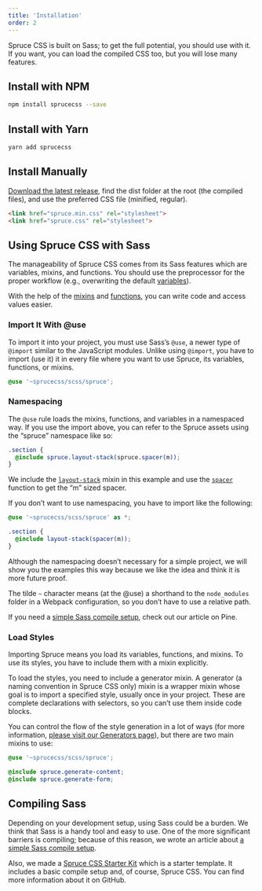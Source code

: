 ```yaml
---
title: 'Installation'
order: 2
---
```


<p className="lead">Spruce CSS is built on Sass; to get the full potential, you should use with it. If you want, you can load the compiled CSS too, but you will lose many features.</p>

## Install with NPM

```bash
npm install sprucecss --save
```

## Install with Yarn

```bash
yarn add sprucecss
```

## Install Manually

[Download the latest release](https://github.com/conedevelopment/sprucecss/archive/refs/heads/main.zip), find the dist folder at the root (the compiled files), and use the preferred CSS file (minified, regular).

```html
<link href="spruce.min.css" rel="stylesheet">
<link href="spruce.css" rel="stylesheet">
```

## Using Spruce CSS with Sass

The manageability of Spruce CSS comes from its Sass features which are variables, mixins, and functions. You should use the preprocessor for the proper workflow (e.g., overwriting the default [variables](/docs/sass/variables)).

With the help of the [mixins](/docs/sass/mixins) and [functions](/docs/sass/functions), you can write code and access values easier.

### Import It With @use

To import it into your project, you must use Sass’s `@use`, a newer type of `@import` similar to the JavaScript modules. Unlike using `@import`, you have to import (use it) it in every file where you want to use Spruce, its variables, functions, or mixins.

``` scss
@use '~sprucecss/scss/spruce';
```

### Namespacing

The `@use` rule loads the mixins, functions, and variables in a namespaced way. If you use the import above, you can refer to the Spruce assets using the “spruce” namespace like so:

```scss
.section {
  @include spruce.layout-stack(spruce.spacer(m));
}
```

We include the <a href="/docs/sass/mixins/#layout-stack" class="code-link">`layout-stack`</a> mixin in this example and use the <a href="/docs/sass/functions#spacer" class="code-link">`spacer`</a> function to get the “m” sized spacer.

If you don’t want to use namespacing, you have to import like the following:

```scss
@use '~sprucecss/scss/spruce' as *;

.section {
  @include layout-stack(spacer(m));
}
```

Although the namespacing doesn’t necessary for a simple project, we will show you the examples this way because we like the idea and think it is more future proof.

<Notification type="info">The tilde <code>~</code> character means (at the @use) a shorthand to the <code>node_modules</code> folder in a Webpack configuration, so you don’t have to use a relative path.</Notification>

If you need a [simple Sass compile setup](https://pineco.de/the-simplest-sass-compile-setup/), check out our article on Pine.

### Load Styles

Importing Spruce means you load its variables, functions, and mixins. To use its styles, you have to include them with a mixin explicitly.

To load the styles, you need to include a generator mixin. A generator (a naming convention in Spruce CSS only) mixin is a wrapper mixin whose goal is to import a specified style, usually once in your project. These are complete declarations with selectors, so you can’t use them inside code blocks.

You can control the flow of the style generation in a lot of ways (for more information, [please visit our Generators page](/docs/elements/generators)), but there are two main mixins to use:

```scss
@use '~sprucecss/scss/spruce';

@include spruce.generate-content;
@include spruce.generate-form;
```

## Compiling Sass

Depending on your development setup, using Sass could be a burden. We think that Sass is a handy tool and easy to use. One of the more significant barriers is compiling; because of this reason, we wrote an article about [a simple Sass compile setup](https://pineco.de/the-simplest-sass-compile-setup/).

Also, we made a [Spruce CSS Starter Kit](https://github.com/conedevelopment/sprucecss-starter-kit) which is a starter template. It includes a basic compile setup and, of course, Spruce CSS. You can find more information about it on GitHub.

